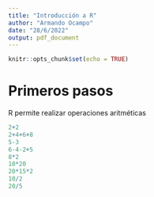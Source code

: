 ```yaml
---
title: "Introducción a R"
author: "Armando Ocampo"
date: "28/6/2022"
output: pdf_document
---
```


```r
knitr::opts_chunk$set(echo = TRUE)
```

# Primeros pasos

R permite realizar operaciones aritméticas

```r
2+2
2+4+6+8
5-3
6-4-2+5
8*2
10*20
20*15*2
10/2
20/5
```

